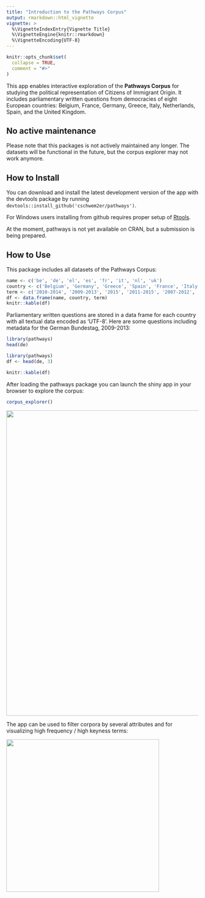 ```yaml
---
title: "Introduction to the Pathways Corpus"
output: rmarkdown::html_vignette
vignette: >
  %\VignetteIndexEntry{Vignette Title}
  %\VignetteEngine{knitr::rmarkdown}
  %\VignetteEncoding{UTF-8}
---
```


```r
knitr::opts_chunk$set(
  collapse = TRUE,
  comment = "#>"
)
```




This app enables interactive exploration of the **Pathways Corpus** for studying the political representation of Citizens of Immigrant Origin. It includes parliamentary written questions from democracies of eight European countries: Belgium, France, Germany, Greece, Italy, Netherlands, Spain, and the United Kingdom.

## No active maintenance

Please note that this packages is not actively maintained any longer. The datasets will be functional in the future, but the corpus explorer may not work anymore.

## How to Install

You can download and install the latest development version of the app with the devtools package by running ``devtools::install_github('cschwem2er/pathways')``.    

For Windows users installing from github requires proper setup of [Rtools](https://cran.r-project.org/bin/windows/Rtools/).

At the moment, pathways is not yet available on CRAN, but a submission is being prepared.

## How to Use


This package includes all datasets of the Pathways Corpus:

```r
name <- c('be', 'de', 'el', 'es', 'fr', 'it', 'nl', 'uk')
country <- c('Belgium', 'Germany', 'Greece', 'Spain', 'France', 'Italy', 'Netherlands', 'United Kingdom')
term <- c('2010-2014', '2009-2013', '2015', '2011-2015', '2007-2012', '2008-2013', '2010-2012', '2010-2015')
df <- data.frame(name, country, term)
knitr::kable(df)
```

Parliamentary written questions are stored in a data frame for each country with all textual data encoded as 'UTF-8'. Here are some questions including metadata for the German Bundestag, 2009-2013:

```r
library(pathways)
head(de)
```
```r
library(pathways)
df <- head(de, 3)
```


```r

knitr::kable(df)
```


After loading the pathways package you can launch the shiny app in your browser to explore the corpus:

```r
corpus_explorer()
```

<img src="../man/figures/app_interface.png" width="800">

The app can be used to filter corpora by several attributes and for visualizing high frequency / high keyness terms:

<img src="../man/figures/app_keyness.png" width="400">
